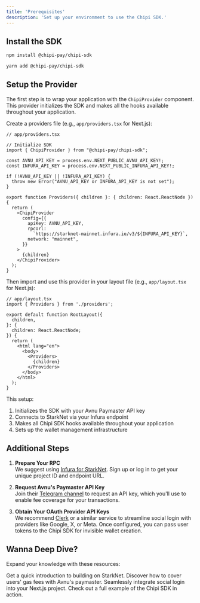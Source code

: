 ```yaml
---
title: 'Prerequisites'
description: 'Set up your environment to use the Chipi SDK.'
---
```


## Install the SDK

<CodeGroup>

```bash npm
npm install @chipi-pay/chipi-sdk
```
```bash yarn
yarn add @chipi-pay/chipi-sdk
```

</CodeGroup>

## Setup the Provider

The first step is to wrap your application with the `ChipiProvider` component. This provider initializes the SDK and makes all the hooks available throughout your application.

Create a providers file (e.g., `app/providers.tsx` for Next.js):

```tsx
// app/providers.tsx

// Initialize SDK
import { ChipiProvider } from "@chipi-pay/chipi-sdk";

const AVNU_API_KEY = process.env.NEXT_PUBLIC_AVNU_API_KEY!;
const INFURA_API_KEY = process.env.NEXT_PUBLIC_INFURA_API_KEY!;

if (!AVNU_API_KEY || !INFURA_API_KEY) {
  throw new Error("AVNU_API_KEY or INFURA_API_KEY is not set");
}

export function Providers({ children }: { children: React.ReactNode }) {
  return (
    <ChipiProvider
      config={{
        apiKey: AVNU_API_KEY,
        rpcUrl:
          `https://starknet-mainnet.infura.io/v3/${INFURA_API_KEY}`,
        network: "mainnet",
      }}
    >
      {children}
    </ChipiProvider>
  );
}
```

Then import and use this provider in your layout file (e.g., `app/layout.tsx` for Next.js):

```tsx
// app/layout.tsx
import { Providers } from './providers';

export default function RootLayout({
  children,
}: {
  children: React.ReactNode;
}) {
  return (
    <html lang="en">
      <body>
        <Providers>
          {children}
        </Providers>
      </body>
    </html>
  );
}
```

This setup:
1. Initializes the SDK with your Avnu Paymaster API key
2. Connects to StarkNet via your Infura endpoint
3. Makes all Chipi SDK hooks available throughout your application
4. Sets up the wallet management infrastructure

## Additional Steps

1. **Prepare Your RPC**  
   We suggest using [Infura for StarkNet](https://www.infura.io/networks/ethereum/starknet). Sign up or log in to get your unique project ID and endpoint URL.

2. **Request Avnu's Paymaster API Key**  
   Join their [Telegram channel](https://t.me/avnu_fi) to request an API key, which you'll use to enable fee coverage for your transactions.

3. **Obtain Your OAuth Provider API Keys**  
   We recommend [Clerk](https://clerk.com/) or a similar service to streamline social login with providers like Google, X, or Meta. Once configured, you can pass user tokens to the Chipi SDK for invisible wallet creation.


## Wanna Deep Dive?

Expand your knowledge with these resources:

<CardGroup cols={2}>
  <Card
    title="Learn to Ship Your First Smart Contract"
    icon="rocket"
    href="https://docs.starknet.io/quick-start/overview/"
  >
    Get a quick introduction to building on StarkNet.
  </Card>
  <Card
    title="Sponsor Transactions"
    icon="hand-holding-dollar"
    href="https://doc.avnu.fi/avnu-paymaster/overview"
  >
    Discover how to cover users' gas fees with Avnu's paymaster.
  </Card>
  <Card
    title="Set Up Clerk + Next.js"
    icon="users"
    href="https://clerk.com/docs/quickstarts/nextjs"
  >
    Seamlessly integrate social login into your Next.js project.
  </Card>
  <Card
    title="See Our Live Demo"
    icon="eye"
    href="https://chipi-sdk-clerk-demo.vercel.app/"
  >
    Check out a full example of the Chipi SDK in action.
  </Card>
</CardGroup>